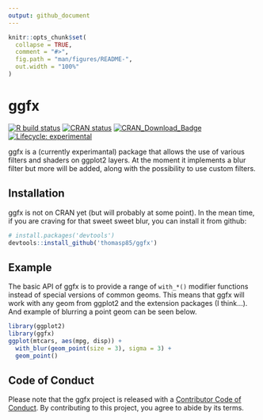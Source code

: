 ```yaml
---
output: github_document
---
```


<!-- README.md is generated from README.Rmd. Please edit that file -->

```r
knitr::opts_chunk$set(
  collapse = TRUE,
  comment = "#>",
  fig.path = "man/figures/README-",
  out.width = "100%"
)
```

# ggfx

<!-- badges: start -->
[![R build status](https://github.com/thomasp85/ggfx/workflows/R-CMD-check/badge.svg)](https://github.com/thomasp85/ggfx/actions?workflow=R-CMD-check)
[![CRAN status](https://www.r-pkg.org/badges/version/ggfx)](https://CRAN.R-project.org/package=ggfx)
[![CRAN_Download_Badge](http://cranlogs.r-pkg.org/badges/ggfx)](https://CRAN.R-project.org/package=ggfx)
[![Lifecycle: experimental](https://img.shields.io/badge/lifecycle-experimental-orange.svg)](https://www.tidyverse.org/lifecycle/#experimental)
<!-- badges: end -->

ggfx is a (currently experimantal) package that allows the use of various 
filters and shaders on ggplot2 layers. At the moment it implements a blur filter
but more will be added, along with the possibility to use custom filters.

## Installation
ggfx is not on CRAN yet (but will probably at some point). In the mean time, if
you are craving for that sweet sweet blur, you can install it from github:

``` r
# install.packages('devtools')
devtools::install_github('thomasp85/ggfx')
```

## Example
The basic API of ggfx is to provide a range of `with_*()` modifier functions 
instead of special versions of common geoms. This means that ggfx will work with
any geom from ggplot2 and the extension packages (I think...). And example of
blurring a point geom can be seen below.

```r
library(ggplot2)
library(ggfx)
ggplot(mtcars, aes(mpg, disp)) + 
  with_blur(geom_point(size = 3), sigma = 3) + 
  geom_point()
```

## Code of Conduct
Please note that the ggfx project is released with a [Contributor Code of Conduct](https://contributor-covenant.org/version/1/0/0/). By contributing to this project, you agree to abide by its terms.
